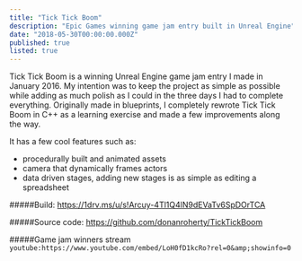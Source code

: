 ```yaml
---
title: "Tick Tick Boom"
description: "Epic Games winning game jam entry built in Unreal Engine"
date: "2018-05-30T00:00:00.000Z"
published: true
listed: true
---
```


<YouTube videoID="62m1RrmMpTc" />

Tick Tick Boom is a winning Unreal Engine game jam entry I made in January 2016. My intention was to keep the project as simple as possible while adding as much polish as I could in the three days I had to complete everything.
Originally made in blueprints, I completely rewrote Tick Tick Boom in C++ as a learning exercise and made a few improvements along the way.

It has a few cool features such as:

- procedurally built and animated assets
- camera that dynamically frames actors
- data driven stages, adding new stages is as simple as editing a spreadsheet

#####Build:
https://1drv.ms/u/s!Arcuy-4Tl1Q4lN9dEVaTv6SpDOrTCA

#####Source code:
https://github.com/donanroherty/TickTickBoom

#####Game jam winners stream
`youtube:https://www.youtube.com/embed/LoH0fD1kcRo?rel=0&amp;showinfo=0`
